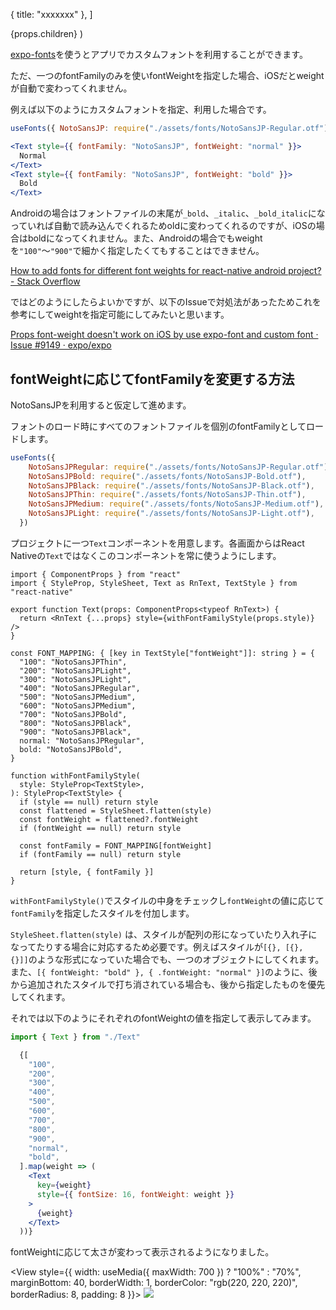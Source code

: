 

  { title: "xxxxxxx" },
]


  <PostLayout headlines={headlines} meta={meta}>
    {props.children}
  </PostLayout>
)


[expo-fonts](https://docs.expo.dev/versions/latest/sdk/font/)を使うとアプリでカスタムフォントを利用することができます。


ただ、一つのfontFamilyのみを使いfontWeightを指定した場合、iOSだとweightが自動で変わってくれません。

例えば以下のようにカスタムフォントを指定、利用した場合です。

```jsx
useFonts({ NotoSansJP: require("./assets/fonts/NotoSansJP-Regular.otf") })

<Text style={{ fontFamily: "NotoSansJP", fontWeight: "normal" }}>
  Normal
</Text>
<Text style={{ fontFamily: "NotoSansJP", fontWeight: "bold" }}>
  Bold
</Text>
```

Androidの場合はフォントファイルの末尾が`_bold`、`_italic`、`_bold_italic`になっていれば自動で読み込んでくれるためoldに変わってくれるのですが、iOSの場合はboldになってくれません。また、Androidの場合でもweightを`"100"`〜`"900"`で細かく指定したくてもすることはできません。

[How to add fonts for different font weights for react-native android project? - Stack Overflow](https://stackoverflow.com/questions/38815234/how-to-add-fonts-for-different-font-weights-for-react-native-android-project/38820631#38820631)

ではどのようにしたらよいかですが、以下のIssueで対処法があったためこれを参考にしてweightを指定可能にしてみたいと思います。

[Props font-weight doesn't work on iOS by use expo-font and custom font · Issue #9149 · expo/expo](https://github.com/expo/expo/issues/9149)


## fontWeightに応じてfontFamilyを変更する方法

NotoSansJPを利用すると仮定して進めます。

フォントのロード時にすべてのフォントファイルを個別のfontFamilyとしてロードします。
```js
useFonts({
    NotoSansJPRegular: require("./assets/fonts/NotoSansJP-Regular.otf"),
    NotoSansJPBold: require("./assets/fonts/NotoSansJP-Bold.otf"),
    NotoSansJPBlack: require("./assets/fonts/NotoSansJP-Black.otf"),
    NotoSansJPThin: require("./assets/fonts/NotoSansJP-Thin.otf"),
    NotoSansJPMedium: require("./assets/fonts/NotoSansJP-Medium.otf"),
    NotoSansJPLight: require("./assets/fonts/NotoSansJP-Light.otf"),
  })
```

プロジェクトに一つ`Text`コンポーネントを用意します。各画面からはReact Nativeの`Text`ではなくこのコンポーネントを常に使うようにします。

```tsx
import { ComponentProps } from "react"
import { StyleProp, StyleSheet, Text as RnText, TextStyle } from "react-native"

export function Text(props: ComponentProps<typeof RnText>) {
  return <RnText {...props} style={withFontFamilyStyle(props.style)} />
}

const FONT_MAPPING: { [key in TextStyle["fontWeight"]]: string } = {
  "100": "NotoSansJPThin",
  "200": "NotoSansJPLight",
  "300": "NotoSansJPLight",
  "400": "NotoSansJPRegular",
  "500": "NotoSansJPMedium",
  "600": "NotoSansJPMedium",
  "700": "NotoSansJPBold",
  "800": "NotoSansJPBlack",
  "900": "NotoSansJPBlack",
  normal: "NotoSansJPRegular",
  bold: "NotoSansJPBold",
}

function withFontFamilyStyle(
  style: StyleProp<TextStyle>,
): StyleProp<TextStyle> {
  if (style == null) return style
  const flattened = StyleSheet.flatten(style)
  const fontWeight = flattened?.fontWeight
  if (fontWeight == null) return style

  const fontFamily = FONT_MAPPING[fontWeight]
  if (fontFamily == null) return style

  return [style, { fontFamily }]
}

```

`withFontFamilyStyle()`でスタイルの中身をチェックし`fontWeight`の値に応じて`fontFamily`を指定したスタイルを付加します。

`StyleSheet.flatten(style)` は、スタイルが配列の形になっていたり入れ子になってたりする場合に対応するため必要です。例えばスタイルが`[{}, [{}, {}]]`のような形式になっていた場合でも、一つのオブジェクトにしてくれます。また、`[{ fontWeight: "bold" }, { .fontWeight: "normal" }]`のように、後から追加されたスタイルで打ち消されている場合も、後から指定したものを優先してくれます。


それでは以下のようにそれぞれのfontWeightの値を指定して表示してみます。
```jsx
import { Text } from "./Text"

  {[
    "100",
    "200",
    "300",
    "400",
    "500",
    "600",
    "700",
    "800",
    "900",
    "normal",
    "bold",
  ].map(weight => (
    <Text
      key={weight}
      style={{ fontSize: 16, fontWeight: weight }}
    >
      {weight}
    </Text>
  ))}
```

fontWeightに応じて太さが変わって表示されるようになりました。

<View style={{ width: useMedia({ maxWidth: 700 }) ? "100%" : "70%", marginBottom: 40, borderWidth: 1, borderColor: "rgb(220, 220, 220)", borderRadius: 8, padding: 8 }}>
  <Image width={330} height={300} objectFit="contain" src="/posts/2022-08-22-custom-font-weight/font-weights.jpeg" />
</View>










